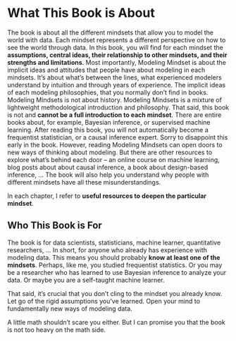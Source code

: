 # What This Book is About

The book is about all the different mindsets that allow you to model the world with data.
Each mindset represents a different perspective on how to see the world through data.
In this book, you will find for each mindset the **assumptions, central ideas, their relationship to other mindsets, and their strengths and limitations**.
Most importantly, Modeling Mindset is about the implicit ideas and attitudes that people have about modeling in each mindsets.
It's about what's between the lines, what experienced modelers understand by intuition and through years of experience.
The implicit ideas of each modeling philosophies, that you normally don't find in books.
Modeling Mindsets is not about history.
Modeling Mindsets is a mixture of lightweight methodological introduction and philosophy.
That said, this book is not and **cannot be a full introduction to each mindset**.
There are entire books about, for example, Bayesian inference, or supervised machine learning.
After reading this book, you will not automatically become a frequentist statistician, or a causal inference expert.
Sorry to disappoint this early in the book.
However, reading Modeling Mindsets can open doors to new ways of thinking about modeling.
But there are other resources to explore what's behind each door -- an online course on machine learning, blog posts about about causal inference, a book about design-based inference, ...
The book will also help you understand why people with different mindsets have all these misunderstandings.

In each chapter, I refer to **useful resources to deepen the particular mindset**.

## Who This Book is For

The book is for data scientists, statisticians, machine learner, quantitative researchers, ...
In short, for anyone who already has experience with modeling data.
This means you should probably **know at least one of the mindsets**.
Perhaps, like me, you studied frequentist statistics.
Or you may be a researcher who has learned to use Bayesian inference to analyze your data.
Or maybe you are a self-taught machine learner.

That said, it's crucial that you don't cling to the mindset you already know.
Let go of the rigid assumptions you've learned.
Open your mind to fundamentally new ways of modeling data.

A little math shouldn't scare you either.
But I can promise you that the book is not too heavy on the math side.
